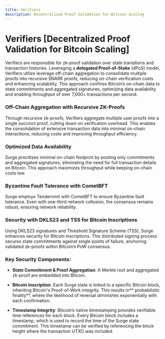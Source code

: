 ```yaml
---
title: Verifiers
description: Decentralized Proof Validation for Bitcoin Scaling
---
```



# Verifiers [Decentralized Proof Validation for Bitcoin Scaling]

Verifiers are responsible for zk-proof validation over state transitions and transaction histories. Leveraging a **delegated Proof-of-Stake** (dPoS) model, Verifiers utilize leverage off-chain aggregation to consolidate multiple proofs into recursive SNARK proofs, reducing on-chain verification costs and enhancing scalability. This approach confines Bitcoin’s on-chain data to state commitments and aggregated signatures, optimizing data availability and enabling throughput of over 7,000+ transactions per second.

### Off-Chain Aggregation with Recursive ZK-Proofs
Through recursive zk-proofs, Verifiers aggregate multiple user proofs into a single succinct proof, cutting down on verification overhead. This enables the consolidation of extensive transaction data into minimal on-chain interactions, reducing costs and improving throughput efficiency.

### Optimized Data Availability
Surge prioritizes minimal on-chain footprint by posting only commitments and aggregated signatures, eliminating the need for full transaction details on Bitcoin. This approach maximizes throughput while keeping on-chain costs low.

### Byzantine Fault Tolerance with CometBFT
Surge employs Tendermint with CometBFT to ensure Byzantine fault tolerance. Even with one-third network collusion, the consensus remains robust, ensuring network reliability.

### Security with DKLS23 and TSS for Bitcoin Inscriptions
Using DKLS23 signatures and Threshold Signature Scheme (TSS), Surge enhances security for Bitcoin inscriptions. This distributed signing process secures state commitments against single points of failure, anchoring validated zk-proofs within Bitcoin’s PoW consensus.

### Key Security Components:

- **State Commitment & Proof Aggregation**: A Merkle root and aggregated zk-proof are embedded into Bitcoin.

- **Bitcoin Inscription**: Each Surge state is linked to a specific Bitcoin block, inheriting Bitcoin's Proof-of-Work integrity. This results in** probabilistic finality**, where the likelihood of reversal diminishes exponentially with each confirmation.

- **Timestamp Integrity**: Bitcoin’s native timestamping provides verifiable time references for each block. Every Bitcoin block includes a timestamp, which is used to record the time of the Surge state commitment. This timestamp can be verified by referencing the block height where the transaction UTXO was included.


<ZoomImage
  src="/assets/user_protocol_framework.png"
  alt="Commit-Reveal framework journey"
  className="md:w-[70%] w-[80%] mx-auto"
/>
